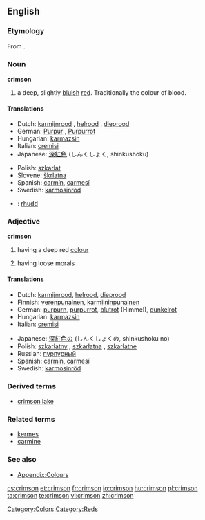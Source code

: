 {{wikipedia|dab=Crimson (disambiguation)|Crimson}}
==English==

===Etymology===
From {{etyl|fa}} {{fa-Arab|[[قرمز]]}}.

===Noun===
{{wikipedia}}
'''crimson'''

# a deep, slightly [[blue|bluish]] [[red]]. Traditionally the colour of blood.
#: {{colour panel|DC143C}}

====Translations====
{{trans-top|colour}}
* Dutch: [[karmijnrood]] {{n}}, [[helrood]] {{n}}, [[dieprood]] {{n}}
* German: [[Purpur]] {{n}}, [[Purpurrot]] {{n}}
* Hungarian: [[karmazsin]]
* Italian: [[cremisi]] {{inv}}
* Japanese: [[深紅色]] (しんくしょく, shinkushoku)
{{trans-mid}}
* Polish: [[szkarłat]] {{m}}
* Slovene: [[škrlatna]]
* Spanish: [[carmín]], [[carmesí]]
* Swedish: [[karmosinröd]]
{{trans-bottom}}

{{checktrans}}
<!--Remove this section once all of the translations below have been moved into the tables above.-->
* {{ttbc|Welsh}}: [[rhudd]]

===Adjective===
'''crimson'''

# {{colour}} having a deep red [[color|colour]]
# having loose morals

====Translations====
{{trans-top|colour}}
* Dutch: [[karmijnrood]], [[helrood]], [[dieprood]]
* Finnish: [[verenpunainen]], [[karmiininpunainen]]
* German: [[purpurn]], [[purpurrot]], [[blutrot]] (Himmel), [[dunkelrot]]
* Hungarian: [[karmazsin]]
* Italian: [[cremisi]] {{inv}}
{{trans-mid}}
* Japanese: [[深紅色]]の (しんくしょくの, shinkushoku no)
* Polish: [[szkarłatny]] {{m}}, [[szkarłatna]] {{f}}, [[szkarłatne]] {{n}}
* Russian: [[пурпурный]]
* Spanish: [[carmín]], [[carmesí]]
* Swedish: [[karmosinröd]]
{{trans-bottom}}

{{trans-top|having loose morals}}
{{trans-mid}}
{{trans-bottom}}

===Derived terms===
* [[crimson lake]]

===Related terms===
* [[kermes]]
* [[carmine]]

===See also===
* [[Appendix:Colours]]

[[Category:Colors]]
[[Category:Reds]]

[[cs:crimson]]
[[et:crimson]]
[[fr:crimson]]
[[io:crimson]]
[[hu:crimson]]
[[pl:crimson]]
[[ta:crimson]]
[[te:crimson]]
[[vi:crimson]]
[[zh:crimson]]